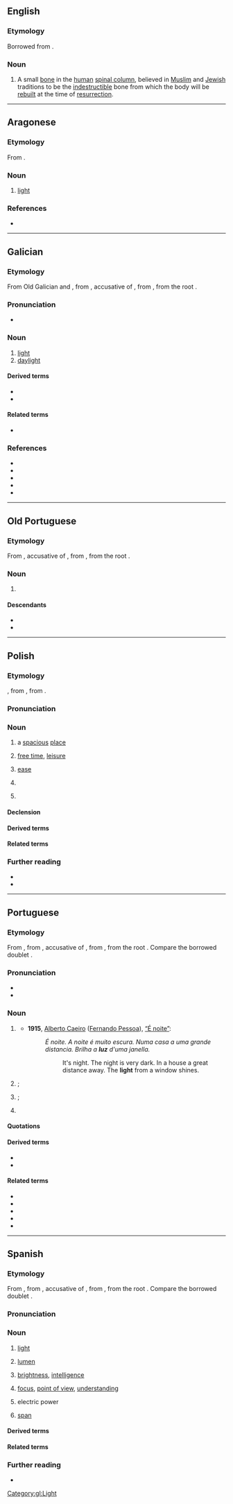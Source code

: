 {{also|Luz|luź|Lūž}}
==English==

===Etymology===
Borrowed from {{bor|en|he|'לוז'}}.

===Noun===
{{en-noun|?}}
{{wikipedia|Luz (bone)}}

# A small [[bone]] in the [[human]] [[spinal column]], believed in [[Muslim]] and [[Jewish]] traditions to be the [[indestructible]] bone from which the body will be [[rebuild|rebuilt]] at the time of [[resurrection]].

----

==Aragonese==

===Etymology===
From {{inh|an|la|lux}}.

===Noun===
{{an-noun|f}}

# [[light]]

===References===
* {{R:DBLA}}

----

==Galician==

===Etymology===
From Old Galician and {{inh|gl|roa-opt|luz}}, from {{inh|gl|la|lūcem}}, accusative of {{m|la|lūx}}, from {{inh|gl|itc-pro|*louks}}, from the {{der|gl|ine-pro|-}} root {{m|ine-pro|*lewk-|t=white; light; bright}}.

===Pronunciation===
* {{IPA|gl|[ˈluθ]|[ˈlus]|qual2=western}}

===Noun===
{{gl-noun|f|luces}}

# [[light]]
# [[daylight]]

====Derived terms====
* {{l|gl|lucecú}}
* {{l|gl|luceiro}}

====Related terms====
* {{l|gl|lucir}}

===References===
* {{R:DDGM}}
* {{R:gl:CX}}
* {{R:DDLG}}
* {{R:gl:TILG}}
* {{R:TLPGP}}
[[Category:gl:Light]]

----

==Old Portuguese==

===Etymology===
From {{inh|roa-opt|la|lūcem}}, accusative of {{m|la|lūx}}, from {{inh|roa-opt|itc-pro|*louks}}, from the {{der|roa-opt|ine-pro|-}} root {{m|ine-pro|*lewk-|t=white; light; bright}}.

===Noun===
{{roa-opt-noun|f}}

# {{senseid|roa-opt|light}} {{l|en|light}} {{gloss|medium within which vision is possible}}

====Descendants====
{{rel-top|descendants}}
* {{desc|gl|luz}}
* {{desc|pt|luz}}
{{rel-bottom}}

----

==Polish==
{{wp|lang=pl}}

===Etymology===
{{bor+|pl|de|los}}, from {{der|pl|goh|lōs}}, from {{der|pl|gem-pro|*lausaz}}.

===Pronunciation===
{{pl-p|a=LL-Q809 (pol)-Olaf-luz.wav}}

===Noun===
{{pl-noun|m-in|dim=luzik}}

# a [[spacious]] [[place]]
# {{lb|pl|colloquial}} [[free time]], [[leisure]]
# {{lb|pl|colloquial}} [[ease]] {{gl|freedom from effort, difficulty or hardship}}
#: {{syn|pl|swoboda}}
# {{lb|pl|colloquial}} {{w|margin (machine learning)|margin}} {{gl|in machine learning: distance from the data point to a decision boundary}}
#: {{syn|pl|marża}}
# {{lb|pl|colloquial|automotive}} {{w|idle (engine)|idle}} {{gl|running a vehicle's engine when the vehicle is not in motion}}
#: {{syn|pl|bieg jałowy}}

====Declension====
{{pl-decl-noun-m-in}}

====Derived terms====
{{col3|pl|title=adjectives|luźny|luzacki}}
{{col3|pl|title=noun|luzak}}
{{col3|pl|title=verbs|poluźnić|poluźniać|rozluźnić|rozluźniać}}

====Related terms====
{{col3|pl|title=adverbs|luźno|luźnie|luzacko}}

===Further reading===
* {{R:pl:WSJP}}
* {{R:pl:PWN}}

----

==Portuguese==

===Etymology===
From {{inh|pt|roa-opt|luz}}, from {{inh|pt|la|lūcem}}, accusative of {{m|la|lūx}}, from {{inh|pt|itc-pro|*louks}}, from the {{der|pt|ine-pro|-}} root {{m|ine-pro|*lewk-|t=white; light; bright}}. Compare the borrowed doublet {{doublet|pt|lux|notext=1}}.

===Pronunciation===
{{pt-IPA}}
* {{audio|pt|pt-br-luz.ogg|Audio (Brazil - São Paulo)}}
* {{hyphenation|pt|luz}}

===Noun===
{{pt-noun|f}}

# {{senseid|pt|light}} {{l|en|light}} {{gloss|medium within which vision is possible}}
#* '''1915''', [[w:Alberto Caeiro|Alberto Caeiro]] ([[w:Fernando Pessoa|Fernando Pessoa]]), [[s:pt:É noite|“É noite”]]:
#*: ''É noite. A noite é muito escura. Numa casa a uma grande distancia. Brilha a '''luz''' d'uma janella.''
#*:: It's night. The night is very dark. In a house a great distance away. The '''light''' from a window shines.
# {{senseid|pt|light source}} {{l|en|light}}; {{l|en|light source}} {{gloss|object that emits light}}
# {{senseid|pt|enlightenment}} {{lb|pt|figurative}} {{l|en|light}}; {{l|en|enlightenment}} {{gloss|knowledge about things as they really are}}
# {{lb|pt|colloquial}} {{l|en|electricity}}

====Quotations====
{{seeCites|pt}}

====Derived terms====
* {{l|pt|à luz de}}
* {{l|pt|dar à luz}}

====Related terms====
* {{l|pt|lúcido}}
* {{l|pt|lucífero}}
* {{l|pt|luzerna}}
* {{l|pt|lúzio}}
* {{l|pt|luzir}}

----

==Spanish==
{{wikipedia|lang=es}}

===Etymology===
From {{inh|es|osp|luz}}, from {{inh|es|la|lūcem}}, accusative of {{m|la|lūx}}, from {{inh|es|itc-pro|*louks}}, from the {{der|es|ine-pro|-}} root {{m|ine-pro|*lewk-|t=white; light; bright}}. Compare the borrowed doublet {{doublet|es|lux|notext=1}}.

===Pronunciation===
{{es-IPA}}

===Noun===
{{es-noun|f}}

# [[light]]
#: {{ux|es|la '''luz''' extinguido|the extinct '''light'''}}
# {{lb|es|anatomy}} [[lumen]]
# {{lb|es|figurative|usually|in the plural}} [[brightness]], [[intelligence]]
#: {{ux|es|Vas a llegar con menos '''luces'''.|You're going to get there with less '''intellect'''.}}
# {{lb|es|figurative}} [[focus]], [[point of view]], [[understanding]]
#: {{ux|es|Debes verlo bajo una nueva '''luz'''.|translation=You must see it from a new point of view.}}
# {{lb|es|electricity}} electric power
#: {{ux|es|Se fue la '''luz'''.|translation=There is a blackout.|lit='''Light''' (power) went or is gone.}}
# {{lb|es|architecture}} [[span]]

====Derived terms====
{{der3|es
|a la luz de
|a plena luz del día
|aluzar
|a media luz
|[[a toda luz]]; [[a todas luces]]
|año luz
|araña de luces
|arrojar luz
|Ciudad de la Luz
|dar a luz
|hágase la luz
|lucecita
|lucero
|luces del norte
|luz artificial
|luz antiniebla
|luz crepuscular
|luz de Bengala
|luz de carretera
|luz de cruce
|luz de giro
|luz natural
|luz negra
|luz solar
|luz trasera
|luz ultravioleta
|luz verde
|luz y sombra
|luz zodiacal
|sable de luz
|salir a la luz
|traje de luces
|velocidad de la luz
}}

====Related terms====
{{rel3|es|lucerna
|Lucio
|Lucía
|lucir
|lúcido
|lucífero
|lucio
|luciérnaga}}

===Further reading===
* {{R:DRAE}}

{{C|es|Light}}